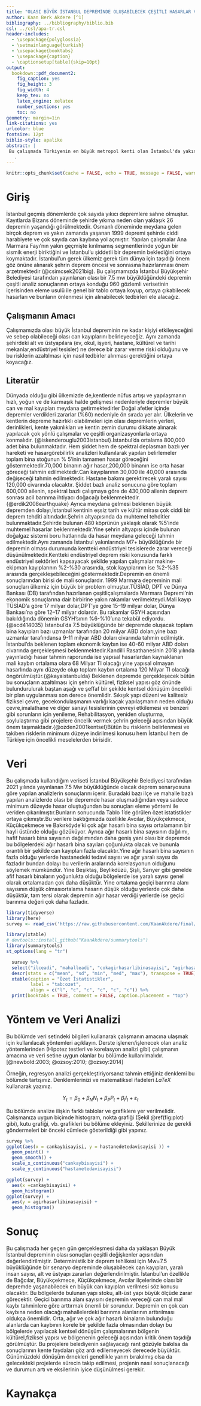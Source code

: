 ```yaml
---
title: "OLASI BÜYÜK İSTANBUL DEPREMİNDE OLUŞABİLECEK ÇEŞİTLİ HASARLAR VE ALINMASI GEREKEN ÖNLEMLER"
author: Kaan Berk Akdere [^1]
bibliography: ../bibliography/biblio.bib
csl: ../csl/apa-tr.csl
header-includes:
  - \usepackage{polyglossia}
  - \setmainlanguage{turkish}
  - \usepackage{booktabs}
  - \usepackage{caption} 
  - \captionsetup[table]{skip=10pt}
output:
  bookdown::pdf_document2:
    fig_caption: yes
    fig_height: 3
    fig_width: 4
    keep_tex: no
    latex_engine: xelatex
    number_sections: yes
    toc: no
geometry: margin=1in
link-citations: yes
urlcolor: blue
fontsize: 12pt
biblio-style: apalike
abstract: |
 Bu çalışmada Türkiyenin en büyük metropol kenti olan İstanbul'da yakın zamanda gerçekleşmesi beklenen depremin ülkemiz ve özellikle de kentin kendisine verebileceği alt-üst yapı zararlarına, bina hasarlarına, oluşturabileceği can ve mal kayıplarına, kültür varlıklarında oluşturabileceği hasarlara ve yine başta ülkemiz olmak üzere kent için olulşturabileceği mali kayıplara değineceğiz. Aynı zamanda deprem sırasında oluşabilecek yapısal olmayan risklerden (binanın taşıyıcı sistemi dışında kalan her türlü eşya, obje, nesne ve benzerlerinin neden olduğu riskler) bahsedeceğiz. Tüm bu riskleri azaltmanın iki temel şartına yani yeni yapılacak yapıların mevcut deprem riskini arttırmamasını sağlamak ve mevcut deprem riskinin azaltılması yönünde yapılması gerekenleri bu çalışmada ele alacağız.
   . 
---
```

```r
knitr::opts_chunk$set(cache = FALSE, echo = TRUE, message = FALSE, warning = FALSE)
```

<!-- ======================================================================= -->
<!-- ============================== NOTLAR ================================= -->
<!-- ======================================================================= -->
[^1]: 20080254, [Github Repo](https://github.com/KaanAkdere/final)

# Giriş
İstanbul geçmiş dönemlerde çok sayıda yıkıcı depremlere sahne olmuştur. Kayıtlarda Bizans döneminde şehirde yıkıma neden olan yaklaşık 26 depremin yaşandığı görülmektedir. Osmanlı döneminde meydana gelen birçok deprem ve yakın zamanda yaşanan 1999 depremi şehirde ciddi harabiyete ve çok sayıda can kaybına yol açmıştır. Yapılan çalışmalar Ana Marmara Fayı’nın yakın geçmişte kırılmamış segmentlerinde yoğun bir sismik enerji biriktiğini ve İstanbul’u şiddetli bir depremin beklediğini ortaya koymaktadır. İstanbul’un gerek ülkemiz gerek tüm dünya için taşıdığı önem göz önüne alınarak şehrin deprem öncesi ve sonrasına hazırlanması önem arzetmektedir (@csimcsek2021big). Bu çalışmamızda İstanbul Büyükşehir Belediyesi tarafından yayınlanan olası bir 7.5 mw büyüklüğündeki depremin çeşitli analiz sonuçlarının ortaya konduğu 960 gözlemli verisetinin içerisinden eleme usulü ile genel bir tablo ortaya koyup, ortaya çıkabilecek hasarları ve bunların önlenmesi için alınabilecek tedbirleri ele alacağız.

## Çalışmanın Amacı
Çalışmamızda olası büyük İstanbul depreminin ne kadar kişiyi etkileyeceğini ve sebep olabileceği olası can kayıplarını belirleyeceğiz. Aynı zamanda şehirdeki alt ve üstyapılara (ev, okul, işyeri, hastane, kültürel ve tarihi mekanlar,endüstriyel tesisler) ne derece bir zarar verme riski olduğunu ve bu risklerin azaltılması için nasıl tedbirler alınması gerektiğini ortaya koyacağız.

## Literatür 
Dünyada olduğu gibi ülkemizde de,kentlerde nüfus artışı ve yapılaşmanın hızlı, yoğun ve de karmaşık halde gelişmesi nedenleriyle depremler büyük can ve mal kayıpları meydana getirmektedirler Doğal afetler içinde depremler verdikleri zararlar (%60) nedeniyle ön sırada yer alır. Ülkelerin ve kentlerin depreme hazırlıklı olabilmeleri için olası depremlerin yerleri, derinlikleri, kente yakınlıkları ve kentin zemin durumu dikkate alınarak yapılacak çok yönlü çalışmalar ve çeşitli organizasyonlarla ortaya konmalıdır. {@iskenderouglu2003istanbul}.İstanbul’da ortalama 800,000 adet bina bulunmaktadır. Hem şiddet hem de spektral deplasman bazlı yer hareketi ve hasargörebilirlik analizleri kullanılarak yapılan belirlemeler toplam bina stoğunun % 5’inin tamamen hasar göreceğini göstermektedir.70,000 binanın ağır hasar,200,000 binanın ise orta hasar göreceği tahmin edilmektedir.Can kayıplarının 30,000 ile 40,000 arasında değişeceği tahmin edilmektedir. Hastane bakımı gerektirecek yaralı sayısı 120,000 civarında olacaktır. Şiddet bazlı analiz sonucuna göre toplam 600,000 ailenin, spektral bazlı çalışmaya göre de 430,000 ailenin deprem sonrası acil barınma ihtiyacı doğacağı beklenmektedir. {@erdik2008earthquake} Ayrıca meydana gelmesi beklenen büyük depremden dolayı,İstanbul kentinin eşsiz tarih ve kültür mirası çok ciddi bir deprem tehditi altındadır.Şehrin altyapısında da muhtemel tehditler bulunmaktadır.Şehirde bulunan 480 köprünün yaklaşık olarak %5’inde muhtemel hasarlar beklenmektedir.Yine şehrin altyapısı içinde bulunan doğalgaz sistemi boru hatlarında da hasar meydana geleceği tahmin edilmektedir.Aynı zamanda İstanbul yakınlarında M7+ büyüklüğünde bir depremin olması durumunda kentteki endüstriyel tesislerede zarar vereceği düşünülmektedir.Kentteki endüstriyel deprem riski konusunda farklı endüstriyel sektörleri kapsayacak şekilde yapılan çalışmalar makine-ekipman kayıplarının %2-%30 arasında, stok kayıplarının ise %2-%35 arasında gerçekleşebileceğini göstermektedir.Depremin en önemli sonuçlarından birisi de mali sonuçlardır. 1999 Marmara depreminin mali sonuçları ülkemiz için büyük bir problem olmuştur.TÜSİAD, DPT ve Dünya Bankası (DB) tarafından hazırlanan çeşitliçalışmalarda Marmara Depremi’nin ekonomik sonuçlarına dair birbirine yakın rakamlar verilmekteydi.Mali kayıp TÜSİAD’a göre 17 milyar dolar,DPT’ye göre 15–19 milyar dolar, Dünya Bankası’na göre 12–17 milyar dolardır. Bu rakamlar GSYH açısından bakıldığında dönemin GSYH'sının %6-%10'una tekabül ediyordu.{@scd414035} İstanbul’da 7.5 büyüklüğünde bir depremde oluşacak toplam bina kayıpları bazı uzmanlar tarafından 20 milyar ABD doları,yine bazı uzmanlar tarafındansa 9-11 milyar ABD doları civarında tahmin edilmiştir. İstanbul’da beklenen toplam ekonomik kaybın ise 40-60 milyar ABD doları civarında gerçekleşmesi beklenmektedir.Kandilli Rasathanesinin 2018 yılında yayınladığı hasar tahmin raporunda ise yapısal hasarlardan kaynaklanan mali kaybın ortalama olara 68 Milyar Tl olacağı yine yapısal olmayan hasarlında aynı düzeyde olup toplam kaybın ortalama 120 Milyar Tl olacağı öngörülmüştür.{@kayaistanbulda} Beklenen depremde gerçekleşecek bütün bu sonuçların azaltılması için şehrin kültürel, fiziksel yapısı göz önünde bulundurulurak baştan aşağı ve şeffaf bir şekilde kentsel dönüşüm öncelikli bir plan uygulanması son derece önemlidir. Sıkışık yapı düzeni ve kalitesiz fiziksel çevre, gecekondulaşmanın varlığı kaçak yapılaşmanın neden olduğu çevre,imalathane ve diğer sanayi tesislerinin çevreyi etkilemesi ve benzeri gibi sorunların için yenileme, Rehabilitasyon, yeniden oluşturma, soylulaştırma gibi projelere öncelik vermek şehrin geleceği açısından büyük önem taşımaktadır.{@ozden2001kentsel}Bütün bu risklerin belirlenmesi ve takiben risklerin minimum düzeye indirilmesi konusu hem İstanbul hem de Türkiye için öncelikli meselelerden birisidir.


# Veri 
Bu çalışmada kullandığım veriseti İstanbul Büyükşehir Belediyesi tarafından 2021 yılında yayınlanan 7.5 Mw büyüklüğünde olacak deprem senaryosuna göre yapılan analizlerin sonuçlarını içerir. Buradaki bazı ilçe ve mahalle bazlı yapılan analizlerde olası bir depremde hasar oluşmadığından veya sadece minimum düzeyde hasar oluştuğundan bu sonuçları eleme yöntemi ile veriden çıkarılmıştır.Bunların sonucunda Tablo 1'de görülen özet istatistikler ortaya çıkmıştır.Bu verilere baktığımızda özellikle Avcılar, Büyükçekmece, Küçükçekmece ve Bakırköyde'ki çok ağır hasarlı bina sayısı ortalamanın bir hayli üstünde olduğu gözüküyor. Ayrıca ağır hasarlı bina sayısının dağılımı, hafif hasarlı bina sayısının dağılımından daha geniş yani olası bir depremde bu bölgelerdeki ağır hasarlı bina sayıları çoğunlukta olacak ve bununla orantılı bir şekilde can kayıpları fazla olacaktır.Yine ağır hasarlı bina sayısının fazla olduğu yerlerde hastanedeki tedavi sayısı ve ağır yaralı sayısı da fazladır bundan dolayı bu verilerin aralarında korelasyonun olduğunu söylemek mümkündür. Yine Beşiktaş, Beylikdüzü, Şişli, Sarıyer  gibi genelde afif hasarlı binaların yoğunlukta olduğu  bölgelerde ise yaralı sayısı genel olarak ortalamadan çok daha düşüktür. Yine ortalama geçiçi barınma alanı sayısının düşük olmasıortalama hasarın düşük olduğu yerlerde çok daha düşüktür, tam tersi olarak depremin ağır hasar verdiği yerlerde ise geçici barınma değeri çok daha fazladır.

```r
library(tidyverse)
library(here)
survey <- read_csv('https://raw.githubusercontent.com/KaanAkdere/final/main/data/survey.csv')
```



```r
library(xtable) 
# devtools::install_github("KaanAkdere/summarytools")
library(summarytools)
st_options(lang = "tr")
```


```r
  survey %>%
  select("ilceadi", "mahalleadi", "cokagirhasarlibinasayisi", "agirhasarlibinasayisi", "ortahasarlibinasayisi","hafifhasarlibinasayisi","cankaybisayisi","agiryaralisayisi","hastanedetedavisayisi","hafifyaralisayisi","dogalgazboruhasari","icmesuyuboruhasari","atiksuboruhasari","gecicibarinma") %>%
  descr(stats = c("mean", "sd", "min", "med", "max"), transpose = TRUE) %>% 
  xtable(caption = "Özet İstatistikler",
         label = "tab:ozet",
         align = c("l", "c", "c", "c", "c", "c")) %>% 
  print(booktabs = TRUE, comment = FALSE, caption.placement = "top")
```


# Yöntem ve Veri Analizi
Bu bölümde veri setindeki bilgileri kullanarak çalışmanın amacına ulaşmak için kullanılacak yöntemleri açıklayın. Derste işlenen/işlenecek olan analiz yöntemlerinden (Hipotez testleri ve korelasyon analizi gibi) çalışmanın amacına ve veri setine uygun olanlar bu bölümde kullanılmalıdır. [@newbold:2003; @ozsoy:2010; @ozsoy:2014]

Örneğin, regresyon analizi gerçekleştiriyorsanız tahmin ettiğiniz denklemi bu bölümde tartışınız. Denklemlerinizi ve matematiksel ifadeleri $LaTeX$ kullanarak yazınız.

$$
Y_t = \beta_0 + \beta_N N_t + \beta_P P_t + \beta_I I_t + \varepsilon_t
$$

Bu bölümde analize ilişkin farklı tablolar ve grafiklere yer verilmelidir. Çalışmanıza uygun biçimde histogram, nokta grafiği (Şekil \@ref(fig:plot) gibi), kutu grafiği, vb. grafikleri bu bölüme ekleyiniz. Şekillerinize de gerekli göndermeleri bir önceki cümlede gösterildiği gibi yapınız.


```r

survey %>% 
ggplot(aes(x = cankaybisayisi, y = hastanedetedavisayisi )) +
  geom_point() +
  geom_smooth() +
  scale_x_continuous("cankaybisayisi") + 
  scale_y_continuous("hastanetedavisayisi")

ggplot(survey) +
  aes(x =cankaybisayisi) +
  geom_histogram()
ggplot(survey) +
  aes(y = agirhasarlibinasayisi) +
  geom_histogram()
```













# Sonuç
Bu çalışmada her geçen gün gerçekleşmesi daha da yaklaşan Büyük İstanbul depreminin olası sonuçları çeşitli değişkenler açısından değerlendirilmiştir. Deterministik bir deprem tehlikesi için Mw=7.5 büyüklüğünde bir senaryo depreminde oluşabilecek can kayıpları, yaralı insan sayısı, alt ve üstyapı zararları değerlendirilmiştir. İstanbul'un özellikle de Bağcılar, Büyükçekmece, Küçükçekmece, Avcılar ilçelerinde olası bir depremde yaşanabilecek en büyük can kayıpları verilmesi söz konusu olacaktır. Bu bölgelerde bulunan yapı stoku, alt-üst yapı büyük ölçüde zarar görecektir. Geçici barınma alanı sayısını depremin vereceği can mal mal kaybı tahminlere göre arttırmak önemli bir sorundur. Depremin en çok can kaybına neden olacağı mahallelerdeki barınma alanlarının arttırılması oldukça önemlidir. Orta, ağır ve çok ağır hasarlı binaların bulunduğu alanlarda can kaybının korele bir şekilde fazla olmasından dolayı bu bölgelerde yapılacak kentsel dönüşüm çalışmalarının bölgenin kültürel,fiziksel yapısı ve bölgenenin geleceği açısından kritik önem taşıdığı görülmüştür. Bu projelere belediyenin sağlayacağı rant gözüyle bakılsa da sonuçlarının kente faydaları göz ardı edilemeyecek derecede büyüktür. Günümüzdeki dönüşüm örnekleri genellikle yarım bırakılmış olsa da gelecekteki projelerde sürecin takip edilmesi, projenin nasıl sonuçlanacağı ve durumun artı ve eksilerinin iyice düşünülmesi gerekir.
 


\newpage
# Kaynakça {#references}
<div id="refs"></div>

